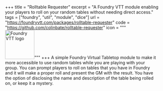+++
title = "Rolltable Requester"
excerpt = "A Foundry VTT module enabling your players to roll on your random tables without needing direct access."
tags = ["foundry", "util", "module", "dice"]
url = "https://foundryvtt.com/packages/rolltable-requester"
code = "https://github.com/colinbate/rolltable-requester"
icon = """\
  <img src="/icon/fvtt-d20.webp" alt="Foundry VTT logo" width="96" height="96">"""
+++
A simple Foundry Virtual Tabletop module to make it more accessible to use random tables while you are playing with your group. You can prompt players to roll on tables that you have in Foundry and it will make a proper roll and present the GM with the result. You have the option of disclosing the name and description of the table being rolled on, or keep it a mystery.
